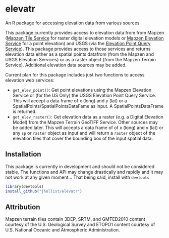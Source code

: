 


# elevatr
An R package for accessing elevation data from various sources

This package currently provides access to elevation data from from Mapzen ([Mapzen Tile Service](https://mapzen.com/documentation/terrain-tiles/) for raster digital elevation models or  [Mapzen Elevation Service](https://mapzen.com/documentation/elevation/elevation-service/) for a point elevation) and USGS (via the [Elevation Point Query Service](http://ned.usgs.gov/epqs/)).  This package provides access to those services and returns elevation data either as a spatial points datafrom (from the Mapzen and USGS Elevation Services) or as a raster object (from the Mapzen Terrain Service).  Additional elevation data sources may be added.

Current plan for this package includes just two functions to access elevation web services:

- `get_elev_point()`:  Get point elevations using the Mapzen Elevation Service or (for the US Only) the USGS Elevation Point Query Service.  This will accept a data frame of x (long) and y (lat) or a SpatialPoints/SpatialPointsDataFame as input.  A SpatialPointsDataFrame is returned.
- `get_elev_raster()`: Get elevation data as a raster (e.g. a Digital Elevation Model) from the Mapzen Terrain GeoTIFF Service.  Other sources may be added later.  This will accepts a data frame of of x (long) and y (lat) or any `sp` or `raster` object as input and will return a `raster` object of the elevation tiles that cover the bounding box of the input spatial data. 

## Installation

This package is currently in development and should not be considered stable.  The functions and API may change drastically and rapidly and it may not work at any given moment...  That being said, install with `devtools`

```r
library(devtools)
install_github("jhollist/elevatr")
```

## Attribution
Mapzen terrain tiles contain 3DEP, SRTM, and GMTED2010 content courtesy of the U.S. Geological Survey and ETOPO1 content courtesy of U.S. National Oceanic and Atmospheric Administration.
